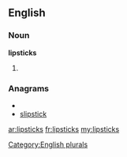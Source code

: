 ==English==

===Noun===
'''lipsticks'''

# {{plural of|[[lipstick]]}}

===Anagrams===
* {{alphagram|ciiklpsst}}
* [[slipstick#English|slipstick]]

[[Category:English plurals]]

[[ar:lipsticks]]
[[fr:lipsticks]]
[[my:lipsticks]]